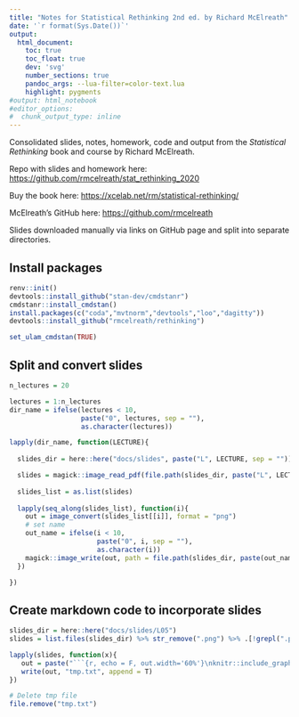 ```yaml
---
title: "Notes for Statistical Rethinking 2nd ed. by Richard McElreath"
date: '`r format(Sys.Date())`'
output:
  html_document:
    toc: true
    toc_float: true
    dev: 'svg'
    number_sections: true
    pandoc_args: --lua-filter=color-text.lua
    highlight: pygments
#output: html_notebook
#editor_options: 
#  chunk_output_type: inline
---
```


Consolidated slides, notes, homework, code and output from the *Statistical Rethinking* book and course by Richard McElreath.

Repo with slides and homework here: <https://github.com/rmcelreath/stat_rethinking_2020>

Buy the book here: <https://xcelab.net/rm/statistical-rethinking/>

McElreath's GitHub here: <https://github.com/rmcelreath>

Slides downloaded manually via links on GitHub page and split into separate directories.

## Install packages

```r
renv::init()
devtools::install_github("stan-dev/cmdstanr")
cmdstanr::install_cmdstan()
install.packages(c("coda","mvtnorm","devtools","loo","dagitty"))
devtools::install_github("rmcelreath/rethinking")

set_ulam_cmdstan(TRUE)
```

## Split and convert slides

```r
n_lectures = 20

lectures = 1:n_lectures
dir_name = ifelse(lectures < 10,
                  paste("0", lectures, sep = ""),
                  as.character(lectures))

lapply(dir_name, function(LECTURE){
  
  slides_dir = here::here("docs/slides", paste("L", LECTURE, sep = ""))

  slides = magick::image_read_pdf(file.path(slides_dir, paste("L", LECTURE, ".pdf", sep = "")))
  
  slides_list = as.list(slides)
  
  lapply(seq_along(slides_list), function(i){
    out = image_convert(slides_list[[i]], format = "png")
    # set name
    out_name = ifelse(i < 10,
                      paste("0", i, sep = ""),
                      as.character(i))
    magick::image_write(out, path = file.path(slides_dir, paste(out_name, ".png", sep = "")))
  })

})
```

## Create markdown code to incorporate slides

```r
slides_dir = here::here("docs/slides/L05")
slides = list.files(slides_dir) %>% str_remove(".png") %>% .[!grepl(".pdf", .)]

lapply(slides, function(x){
   out = paste("```{r, echo = F, out.width='60%'}\nknitr::include_graphics(file.path(slides_dir, '", x, ".png'))\n```\n", sep = "")
   write(out, "tmp.txt", append = T)
})

# Delete tmp file
file.remove("tmp.txt")
```

